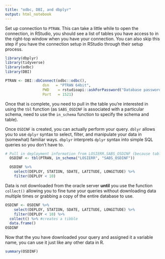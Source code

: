 ```yaml
---
title: "odbc, DBI, and dbplyr"
output: html_notebook
---
```


Set up connection to `PTRAN`. This can take a little while to open the connection, in RStudio, you should see a list of tables you have access to in the right-top window when you have your connection. You can also skip this step if you have the connection setup in RStudio through their setup process.
```r
library(dbplyr)
library(tidyverse)
library(odbc)
library(DBI)

PTRAN <- DBI::dbConnect(odbc::odbc(),
                 dsn   = "PTRAN 64bit",
                 PWD    = rstudioapi::askForPassword("Database password"),
                 Port   = 1521)
```


Once that is complete, you need to pull in the table you're interested in using the `tbl` function (as `SABS_OSDINF` is associated with a particular schema, need to use the `in_schema` function to specify the schema and table). 

Once `OSDINF` is created, you can actually perform your query. `dblyr` allows you to use `dplyr` syntax to select, filter, and manipulate your data in (somewhat) familiar ways. `dbplyr` interprets `dplyr` syntax into simple SQL queries so you don't have to. 
```R
# Pull in deployment information from LOSIERR.SABS_OSDINF (because table was created under a specific person's schema, need to use in_schema)
  OSDINF <- tbl(PTRAN, in_schema("LOSIERR", "SABS_OSDINF"))

  OSDINF %>%
    select(DEPLOY, STATION, SDATE, LATITUDE, LONGITUDE) %>%
    filter(DEPLOY < 10)
```

Data is not downloaded from the oracle server **until** you use the function `collect()` allowing you to fine tune your queries without downloading data multiple times or grabbing a copy of the entire database to use.  
```r
OSDINF <- OSDINF %>%
    select(DEPLOY, STATION, SDATE, LATITUDE, LONGITUDE) %>%
    filter(DEPLOY < 10) %>%
  collect() %>% #creates a tibble
  data.frame()
OSDINF
```

Now that the you have downloaded your query and assigned it a variable name, you can use it just like any other data in R.
```r
summary(OSDINF)
```

